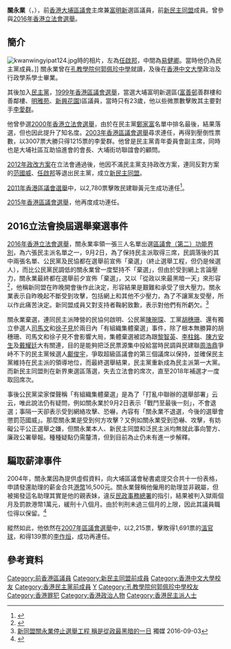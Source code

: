 {{Infobox officeholder
| name          = 關永業
| native_name   = Kwan Wing Yip
| image         =
| office        = [[大埔區議會|大埔區議會]]主席
| term_start    = 2020年1月7日
| term_end      = 2021年7月7日
| 1blankname    = [[民政事務專員|民政事務專員]]
| 1namedata     = [[陳巧敏|陳巧敏]]
| vicechairman1 = [[劉勇威|劉勇威]]
| predecessor1  = [[黃碧嬌|黃碧嬌]]
| successor1    = [[毛家俊|毛家俊]]
| office2       =[[大埔區議會|大埔區議會]]議員
| constituency2 = [[富明新|富明新]]
| term_start2   = 2000年1月1日
| term_end2   = 2021年7月7日
| predecessor2  = [[鄭治國|鄭治國]]
| successor2    = 懸空
| date of birth ={{birth date and age|1976|3|19}}
| place of birth={{HKG-1959}} 
| party         = {{Nonp}}
| residence     = {{HKG}}
| website       = {{facebook|kwan2016}} 
| educate        = 
*[[孔教學院何郭佩珍中學|孔教學院何郭佩珍中學]]
*[[香港中文大學|香港中文大學]]（政治及行政學系）
| past          = 
*[[新民主同盟|新民主同盟]]創黨黨員 （2011年）
*[[大埔區|大埔區]][[香港區議會|區議員]]（1999年－2021年）
| work = 
| nationality={{CNHK}}
| otherparty={{DPHK}}（1998年－2010年）<br/> {{Nonp}}（2010年－2011年）<br/>{{NDE}}（2011年－2021年6月26日）
}}

'''關永業'''（{{lang-en|Kwan Wing Yip}}，{{bd|1976年|3月19日|catIdx=G}}），前[[香港|香港]][[大埔區議會|大埔區議會]]主席兼[[富明新|富明新]]選區議員，前[[新民主同盟|新民主同盟]]成員。曾參與[[2016年香港立法會選舉|2016年香港立法會選舉]]。

==簡介==
[[File:kwanwingyipat124.jpg|thumb]]時的相片，左為[[任啟邦|任啟邦]]，中間為[[易健卿|易健卿]]。當時他仍為民主黨成員。]]
關永業曾在[[孔教學院何郭佩珍中學|孔教學院何郭佩珍中學]]就讀，及後在[[香港中文大學|香港中文大學]]政治及行政學系學士畢業。

其後加入[[民主黨_(香港)|民主黨]]，[[1999年香港區議會選舉|1999年香港區議會選舉]]，當選大埔富明新選區([[富善邨|富善邨]]善群樓和善鄰樓、[[明雅苑|明雅苑]]、[[新興花園|新興花園]])區議員，當時只有23歲，他以些微票數擊敗其主要對手[[李愛群|李愛群]]。

他曾參選[[2000年香港立法會選舉|2000年香港立法會選舉]]，由於在民主黨[[鄭家富|鄭家富]]名單中排名最後，結果落選，但也因此提升了知名度。[[2003年香港區議會選舉|2003年香港區議會選舉]]尋求連任，再得到壓倒性票數，以3007票大勝只得1215票的李愛群。他曾是民主黨青年委員會副主席，同時也是大埔社區互助協進會的會長、大埔街坊聯誼會的顧問。

[[2012年政改方案|2012年政改方案]]在立法會通過後，他因不滿民主黨支持政改方案，連同反對方案的[[范國威|范國威]]、[[任啟邦|任啟邦]]等退出民主黨，成立[[新民主同盟|新民主同盟]]。

[[2011年香港區議會選舉|2011年香港區議會選舉]]中，以2,780票擊敗民建聯黃元生成功連任<ref>{{Cite web |url=http://www.elections.gov.hk/dc2011/chi/results_tai_po.html |title=2011年區議會選舉 - 選舉結果(大埔) |access-date=2012-06-16 |archive-date=2016-05-04 |archive-url=https://web.archive.org/web/20160504101659/http://www.elections.gov.hk/dc2011/chi/results_tai_po.html |dead-url=no }}</ref>。

[[2015年香港區議會選舉|2015年香港區議會選舉]]，他再度成功連任。

== 2016立法會換屆選舉棄選事件 ==
[[2016年香港立法會選舉|2016年香港立法會選舉]]，關永業率領一張三人名單出選[[區議會（第二）功能界別|區議會（第二）功能界別]]，為六張民主派名單之一，9月2日，為了保持民主派取得三席，民調落後的其中兩張名單、公民黨及民協都在選舉前宣佈「棄選」（終止選舉工程，但仍是候選人），而比公民黨民調低的關永業曾一度堅持不「棄選」，但由於受到網上言論壓力，關永業最終都在選舉前夕宣佈「棄選」，又以「從政以來最黑暗一天」來形容<ref>{{cite web|title=關永業棄選　力保范國威|url=http://hk.apple.nextmedia.com/legco2016/news/sregion/19759581|publisher=蘋果日報|accessdate=2016-09-04|date=2016-09-04|archive-date=2016-09-17|archive-url=https://web.archive.org/web/20160917065453/http://hk.apple.nextmedia.com/legco2016/news/sregion/19759581|dead-url=no}}</ref>，他稱新同盟在昨晚開會後作此決定，形容結果是艱難和承受了很大壓力。關永業表示自昨晚起不斷受到攻擊，包括網上和其他不少壓力，為了不讓黨友受壓，所以作此痛苦決定。新同盟成員又對支持者鞠躬致歉，表示對他們有所虧欠。<ref>[http://www.inmediahk.net/node/1044395 新同盟關永業停止選舉工程 稱是從政最黑暗的一日] {{Wayback|url=http://www.inmediahk.net/node/1044395 |date=20170305070657 }} 獨媒 2016-09-03</ref>

關永業棄選，連同民主派陣營的民協何啟明、公民黨[[陳琬琛|陳琬琛]]、工黨[[胡穗珊|胡穗珊]]、還有獨立參選人[[司馬文|司馬文]]和[[徐子見|徐子見]]於兩日內「有組織集體棄選」事件，除了根本無勝算的胡穗珊、司馬文和徐子見不會影響大局，集體棄選被認為跟[[黎智英|黎智英]]、[[李柱銘|李柱銘]]、[[陳方安生|陳方安生]]及[[戴耀廷|戴耀廷]]大有關連，目的是能夠把泛民票源集中投給當時民調與民建聯[[周浩鼎|周浩鼎]]爭峙不下的民主黨候選人[[鄺俊宇|鄺俊宇]]，爭取超級區議會的第三個議席以保持，並確保民主黨維持在民主派的領導地位，而最終選舉結果，民主黨重新成為民主派第一大黨。而新民主同盟則在新界東選區落選，失去立法會的席次，直至2018年補選才一度取回席次。

事後公民黨梁家傑聲稱「有組織集體棄選」是為了「打亂中聯辦的選舉部署」云云，唯此說法仍有疑問，例如關永業於9月2日表示「戰鬥至最後一刻」，不會退選；事隔一天卻表示受到網絡攻擊、恐嚇，內容有「關永業不退選，今後的選舉會懲罰范國威」。那麼關永業是受到何方攻擊？又例如關永業受到恐嚇、攻擊，有妨礙公平公正選舉之嫌，但關永業本人、新民主同盟和泛民主派均無就此事向警方、廉政公署舉報。種種疑點仍需釐清，但到目前為止仍未有進一步解釋。

== 騙取薪津事件 ==
2004年，關永業因為提供虛假資料，向大埔區議會秘書處提交合共十一份表格，申請發還助理的薪金合共[[港幣|港幣]]16,500元。關永業聲稱他僱用的助理並非親屬，但被揭發這名助理其實是他的親表妹，違反[[民政事務總署|民政事務總署]]的指引，結果被判入獄兩個月及罰款港幣1萬元，緩刑十八個月。由於判刑未過三個月的上限，因此其議員職位得以保留。<ref>{{Cite web |url=http://archive.news.gov.hk/isd/ebulletin/tc/category/lawandorder/041110/html/041110tc08002.htm |title=存档副本 |access-date=2016-11-02 |archive-url=https://web.archive.org/web/20161104000601/http://archive.news.gov.hk/isd/ebulletin/tc/category/lawandorder/041110/html/041110tc08002.htm |archive-date=2016-11-04 |dead-url=yes }}</ref>

縱然如此，他依然在[[2007年區議會選舉|2007年區議會選舉]]中，以2,215票，擊敗得1,691票的[[溫官球|溫官球]]，和得139票的[[李作烜|李作烜]]，成功再連任。

== 參考資料 ==
{{reflist}}

{{s-start}}
{{s-par}}
{{s-before|[[鄭治國|鄭治國]]}}
{{s-title|[[大埔區議會|大埔區議會]]富明新選區|2000年—2021年7月8日}}
{{s-after|懸空}}
{{end}}
{{大埔區議會議員 (2020-2023)}}
[[Category:前香港區議員|Category:前香港區議員]]
[[Category:新民主同盟前成員|Category:新民主同盟前成員]]
[[Category:香港中文大學校友|Category:香港中文大學校友]]
[[Category:香港民主黨前成員|Category:香港民主黨前成員]]
[[Category:關姓|Y]]
[[Category:孔教學院何郭佩珍中學校友|Category:孔教學院何郭佩珍中學校友]]
[[Category:香港罪犯|Category:香港罪犯]]
[[Category:香港政治人物|Category:香港政治人物]]
[[Category:香港民主派人士|Category:香港民主派人士]]